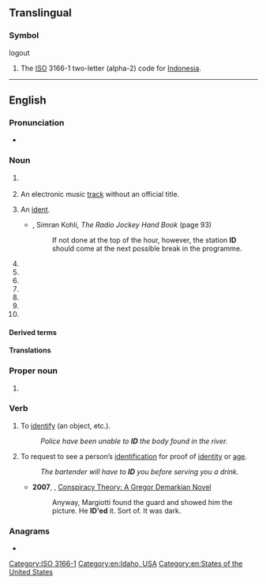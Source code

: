 {{also|Appendix:Variations of "id"}}
{{character info/new|🆔}}
==Translingual==

===Symbol===
logout
{{head|mul|symbol}}

# The [[ISO]] 3166-1 two-letter (alpha-2) code for [[Indonesia]].


[[Category:ISO 3166-1]]

----

==English==

===Pronunciation===
* {{IPA|en|/aɪˈdiː/}}

===Noun===
{{en-noun|~}}

# {{initialism of|en|[[identification]] or [[identity]] [[documentation]]}}
#: {{usex|en|Show me your '''ID'''.}}
# {{lb|en|music}} An electronic music [[track]] without an official title.
# {{lb|en|radio|television}} An [[ident]].
#* {{rfdate|en}}, Simran Kohli, ''The Radio Jockey Hand Book'' (page 93)
#*: If not done at the top of the hour, however, the station '''ID''' should come at the next possible break in the programme.
# {{abbreviation of|en|identifier}}
# {{abbreviation of|en|intelligent design}}
# {{abbreviation of|en|industrial design}}
# {{abbreviation of|en|inside diameter}}
# {{abbreviation of|en|inner diameter}}
# {{abbreviation of|en|internal diameter}}
# {{abbreviation of|en|industry discount}}

====Derived terms====
{{der3|en|caller ID|ID card|IDer|UID|user ID}}

====Translations====
{{trans-see|identification or identity documentation|ID card}}

===Proper noun===
{{en-proper noun}}

# {{abbreviation of|en|Idaho}}

===Verb===
{{en-verb|IDs|IDing|IDed|pres_3sg2=ID's|pres_ptc2=ID'ing|past2=ID'ed|past3=ID'd}}

# {{lb|en|transitive}} To [[identify]] (an object, etc.).
#: ''Police have been unable to '''ID''' the body found in the river.''
# {{lb|en|transitive}} To request to see a person’s [[identification]] for proof of [[identity]] or [[age]].
#: ''The bartender will have to '''ID''' you before serving you a drink.''
#* '''2007''', {{w|Jane Haddam}}, [https://books.google.com/books?id=zWvJLaK7teMC&pg=PA348&dq=%22he+ID%27ed%22&hl=en&sa=X&ved=0ahUKEwjl6sWGz5fMAhVPymMKHYI9Af84ChDoAQhEMAc#v=onepage&q=%22he%20ID'ed%22&f=false Conspiracy Theory: A Gregor Demarkian Novel]
#*: Anyway, Margiotti found the guard and showed him the picture. He '''ID'ed''' it. Sort of. It was dark.

===Anagrams===
* {{anagrams|en|a=di|DI|Di|dI|di|di-}}

[[Category:en:Idaho, USA]]
[[Category:en:States of the United States]]